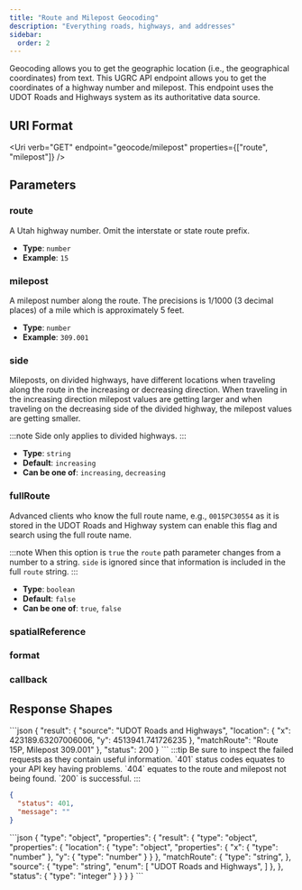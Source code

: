 ```yaml
---
title: "Route and Milepost Geocoding"
description: "Everything roads, highways, and addresses"
sidebar:
  order: 2
---
```



Geocoding allows you to get the geographic location (i.e., the geographical coordinates) from text. This UGRC API endpoint allows you to get the coordinates of a highway number and milepost. This endpoint uses the UDOT Roads and Highways system as its authoritative data source.

## URI Format

<Uri
  verb="GET"
  endpoint="geocode/milepost"
  properties={["route", "milepost"]}
/>

## Parameters

<Card title="Required Path parameters" icon="approve-check">

### route

A Utah highway number. Omit the interstate or state route prefix.

- **Type**: `number`
- **Example**: `15`

### milepost

A milepost number along the route. The precisions is 1/1000 (3 decimal places) of a mile which is approximately 5 feet.

- **Type**: `number`
- **Example**: `309.001`

</Card>
<Card title="Optional Query parameters" icon="setting">

### side

Mileposts, on divided highways, have different locations when traveling along the route in the increasing or decreasing direction. When traveling in the increasing direction milepost values are getting larger and when traveling on the decreasing side of the divided highway, the milepost values are getting smaller.

:::note
Side only applies to divided highways.
:::

- **Type**: `string`
- **Default**: `increasing`
- **Can be one of**: `increasing`, `decreasing`

### fullRoute

Advanced clients who know the full route name, e.g., `0015PC30554` as it is stored in the UDOT Roads and Highway system can enable this flag and search using the full route name.

:::note
When this option is `true` the `route` path parameter changes from a number to a string. `side` is ignored since that information is included in the full `route` string.
:::

- **Type**: `boolean`
- **Default**: `false`
- **Can be one of**: `true`, `false`

### spatialReference

<SpatialReference />

### format

<OutputFormat />

### callback

<Callback />

</Card>

## Response Shapes

<Tabs>
	<TabItem label="Successful Example">
  ```json
{
    "result": {
      "source": "UDOT Roads and Highways",
      "location": {
        "x": 423189.63207006006,
        "y": 4513941.741726235
      },
      "matchRoute": "Route 15P, Milepost 309.001"
    },
    "status": 200
}
```
</TabItem>
	<TabItem label="Error Example">
  :::tip
  Be sure to inspect the failed requests as they contain useful information. `401` status codes equates to your API key having problems. `404` equates to the route and milepost not being found. `200` is successful.
  :::

```json
{
  "status": 401,
  "message": ""
}
```

  </TabItem>
  <TabItem label="JSON Schema">
```json
{
  "type": "object",
  "properties": {
    "result": {
      "type": "object",
      "properties": {
        "location": {
          "type": "object",
          "properties": {
            "x": {
              "type": "number"
            },
            "y": {
              "type": "number"
            }
          }
        },
        "matchRoute": {
          "type": "string",
        },
        "source": {
          "type": "string",
          "enum": [
            "UDOT Roads and Highways",
          ]
        },
      },
      "status": {
        "type": "integer"
      }
    }
  }
}
```
  </TabItem>
</Tabs>
